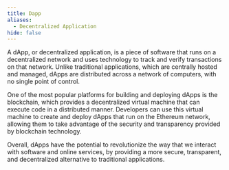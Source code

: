 ```yaml
---
title: Dapp
aliases:
  - Decentralized Application
hide: false
---
```


A dApp, or decentralized application, is a piece of software that runs on a decentralized network and uses <Nutshell children="blockchain" glossaryEntry="content/glossary/blockchain.mdx" /> technology to track and verify transactions on that network. Unlike traditional applications, which are centrally hosted and managed, dApps are distributed across a network of computers, with no single point of control.&#x20;

One of the most popular platforms for building and deploying dApps is the <Nutshell children="Ethereum" glossaryEntry="content/glossary/ethereum.mdx" /> blockchain, which provides a decentralized virtual machine that can execute code in a distributed manner. Developers can use this virtual machine to create and deploy dApps that run on the Ethereum network, allowing them to take advantage of the security and transparency provided by blockchain technology.

Overall, dApps have the potential to revolutionize the way that we interact with software and online services, by providing a more secure, transparent, and decentralized alternative to traditional applications.
